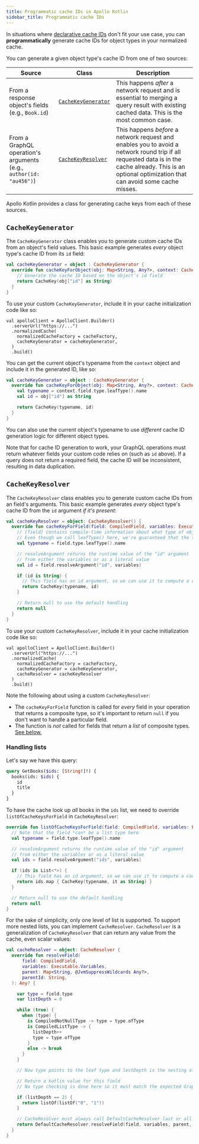 ```yaml
---
title: Programmatic cache IDs in Apollo Kotlin
sidebar_title: Programmatic cache IDs
---
```


In situations where [declarative cache IDs](./declarative-ids/) don't fit your use case, you can **programmatically** generate cache IDs for object types in your normalized cache.

You can generate a given object type's cache ID from one of two sources:

| Source | Class | Description |
|--------|-----------|-------------|
| From a response object's fields (e.g., `Book.id`) | [`CacheKeyGenerator`](#cachekeygenerator) | This happens _after_ a network request and is essential to merging a query result with existing cached data. This is the most common case. |
| From a GraphQL operation's arguments (e.g., `author(id: "au456")`) | [`CacheKeyResolver`](#cachekeyresolver) | This happens _before_ a network request and enables you to avoid a network round trip if all requested data is in the cache already. This is an optional optimization that can avoid some cache misses. |

Apollo Kotlin provides a class for generating cache keys from each of these sources.

## `CacheKeyGenerator`

The `CacheKeyGenerator` class enables you to generate custom cache IDs from an object's field values. This basic example generates _every_ object type's cache ID from its `id` field:

```kotlin
val cacheKeyGenerator = object : CacheKeyGenerator {
  override fun cacheKeyForObject(obj: Map<String, Any?>, context: CacheKeyGeneratorContext): CacheKey? {
    // Generate the cache ID based on the object's id field
    return CacheKey(obj["id"] as String)
  }
}
```

To use your custom `CacheKeyGenerator`, include it in your cache initialization code like so:

```kotlin{5}
val apolloClient = ApolloClient.Builder()
  .serverUrl("https://...")
  .normalizedCache(
    normalizedCacheFactory = cacheFactory,
    cacheKeyGenerator = cacheKeyGenerator,
  )
  .build()
```

You can get the current object's typename from the `context` object and include it in the generated ID, like so:

```kotlin
val cacheKeyGenerator = object : CacheKeyGenerator {
  override fun cacheKeyForObject(obj: Map<String, Any?>, context: CacheKeyGeneratorContext): CacheKey? {
    val typename = context.field.type.leafType().name
    val id = obj["id"] as String

    return CacheKey(typename, id)
  }
}
```

You can also use the current object's typename to use _different_ cache ID generation logic for different object types.

Note that for cache ID generation to work, your GraphQL operations must return whatever fields your custom code relies on (such as `id` above). If a query does not return a required field, the cache ID will be inconsistent, resulting in data duplication.

## `CacheKeyResolver`

The `CacheKeyResolver` class enables you to generate custom cache IDs from an field's arguments. This basic example generates _every_ object type's cache ID from the `id` argument _if it's present_:

```kotlin
val cacheKeyResolver = object: CacheKeyResolver() {
  override fun cacheKeyForField(field: CompiledField, variables: Executable.Variables): CacheKey? {
    // [field] contains compile-time information about what type of object is being resolved.
    // Even though we call leafType() here, we're guaranteed that the type is a composite type and not a list
    val typename = field.type.leafType().name

    // resolveArgument returns the runtime value of the "id" argument
    // from either the variables or as a literal value
    val id = field.resolveArgument("id", variables)

    if (id is String) {
      // This field has an id argument, so we can use it to compute a cache ID
      return CacheKey(typename, id)
    }

    // Return null to use the default handling
    return null
  }
}
```

To use your custom `CacheKeyResolver`, include it in your cache initialization code like so:

```kotlin{6}
val apolloClient = ApolloClient.Builder()
  .serverUrl("https://...")
  .normalizedCache(
    normalizedCacheFactory = cacheFactory,
    cacheKeyGenerator = cacheKeyGenerator,
    cacheResolver = cacheKeyResolver
  )
  .build()
```

Note the following about using a custom `CacheKeyResolver`:

* The `cacheKeyForField` function is called for _every_ field in your operation that returns a composite type, so it's important to return `null` if you don't want to handle a particular field.
* The function is _not_ called for fields that return a _list_ of composite types. [See below.](#handling-lists)

### Handling lists

Let's say we have this query:

```graphql
query GetBooks($ids: [String!]!) {
  books(ids: $ids) {
    id
    title
  }
}
```

To have the cache look up _all_ books in the `ids` list, we need to override `listOfCacheKeysForField` in `CacheKeyResolver`:

```kotlin
override fun listOfCacheKeysForField(field: CompiledField, variables: Executable.Variables): List<CacheKey?>? {
  // Note that the field *can* be a list type here
  val typename = field.type.leafType().name

  // resolveArgument returns the runtime value of the "id" argument
  // from either the variables or as a literal value
  val ids = field.resolveArgument("ids", variables)

  if (ids is List<*>) {
    // This field has an id argument, so we can use it to compute a cache key
    return ids.map { CacheKey(typename, it as String) }
  }

  // Return null to use the default handling
  return null
}
```

For the sake of simplicity, only one level of list is supported. To support more nested lists, you can implement `CacheResolver`. `CacheResolver` is a generalization of `CacheKeyResolver` that can return any value from the cache, even scalar values:

```kotlin
val cacheResolver = object: CacheResolver {
  override fun resolveField(
      field: CompiledField,
      variables: Executable.Variables,
      parent: Map<String, @JvmSuppressWildcards Any?>,
      parentId: String,
  ): Any? {

    var type = field.type
    var listDepth = 0

    while (true) {
      when (type) {
        is CompiledNotNullType -> type = type.ofType
        is CompiledListType -> {
          listDepth++
          type = type.ofType
        }
        else -> break
      }
    }

    // Now type points to the leaf type and lestDepth is the nesting of lists required

    // Return a kotlin value for this field
    // No type checking is done here so it must match the expected GraphQL type

    if (listDepth == 2) {
      return listOf(listOf("0", "1"))
    }

    // CacheResolver must always call DefaultCacheResolver last or all fields will be null else
    return DefaultCacheResolver.resolveField(field, variables, parent, parentId)
  }
}
```
